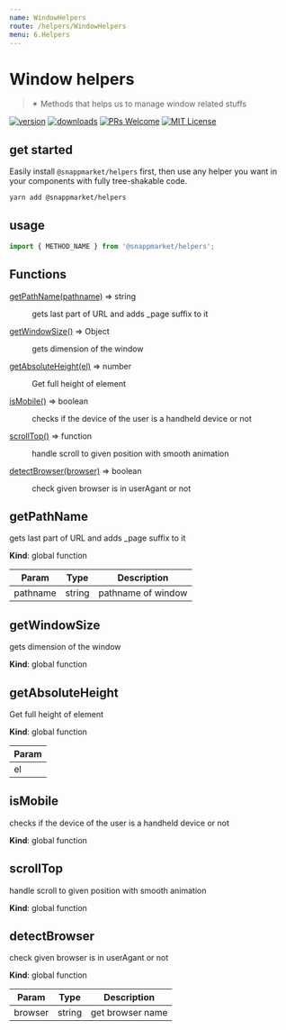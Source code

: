 ```yaml
---
name: WindowHelpers
route: /helpers/WindowHelpers
menu: 6.Helpers
---
```



# Window helpers
> ✴ Methods that helps us to manage window related stuffs

[![version](https://img.shields.io/npm/v/@snappmarket/helpers.svg?style=flat-square)](https://www.npmjs.com/package/@snappmarket/helpers)
[![downloads](https://img.shields.io/npm/dm/@snappmarket/helpers.svg?style=flat-square)](https://www.npmtrends.com/@snappmarket/helpers)
[![PRs Welcome](https://img.shields.io/badge/PRs-welcome-brightgreen.svg?style=flat-square)](http://makeapullrequest.com)
[![MIT License](https://img.shields.io/npm/l/@snappmarket/helpers.svg?style=flat-square)](https://github.com/snappmarket/frontend-toolbox/blob/develop/packages/ui/index.mdx)

## get started

Easily install `@snappmarket/helpers` first, then use any helper you want in your components with fully
tree-shakable code.

```bash
yarn add @snappmarket/helpers
```

## usage
```javascript
import { METHOD_NAME } from '@snappmarket/helpers';
```

<!-- doc -->
## Functions

<dl>
<dt><a href="#getPathName">getPathName(pathname)</a> ⇒ string</dt>
<dd><p>gets last part of URL and adds _page suffix to it</p>
</dd>
<dt><a href="#getWindowSize">getWindowSize()</a> ⇒ Object</dt>
<dd><p>gets dimension  of the window</p>
</dd>
<dt><a href="#getAbsoluteHeight">getAbsoluteHeight(el)</a> ⇒ number</dt>
<dd><p>Get full height of element</p>
</dd>
<dt><a href="#isMobile">isMobile()</a> ⇒ boolean</dt>
<dd><p>checks if the device of the user is a handheld device or not</p>
</dd>
<dt><a href="#scrollTop">scrollTop()</a> ⇒ function</dt>
<dd><p>handle scroll to given position with smooth animation</p>
</dd>
<dt><a href="#detectBrowser">detectBrowser(browser)</a> ⇒ boolean</dt>
<dd><p>check given browser is in userAgant or not</p>
</dd>
</dl>

<a name="getPathName"></a>

## getPathName
gets last part of URL and adds _page suffix to it

**Kind**: global function

| Param | Type | Description |
| --- | --- | --- |
| pathname | string | pathname of window |

<a name="getWindowSize"></a>

## getWindowSize
gets dimension  of the window

**Kind**: global function
<a name="getAbsoluteHeight"></a>

## getAbsoluteHeight
Get full height of element

**Kind**: global function

| Param |
| --- |
| el |

<a name="isMobile"></a>

## isMobile
checks if the device of the user is a handheld device or not

**Kind**: global function
<a name="scrollTop"></a>

## scrollTop
handle scroll to given position with smooth animation

**Kind**: global function
<a name="detectBrowser"></a>

## detectBrowser
check given browser is in userAgant or not

**Kind**: global function

| Param | Type | Description |
| --- | --- | --- |
| browser | string | get browser name |

